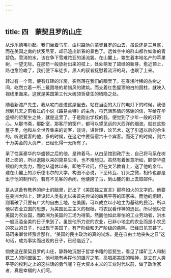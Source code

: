 ```yaml
---
---
---
```

title: 四　蒙契且罗的山庄
---



从沙乐德韦尔起。我们坐着马车，由村路驰向蒙契且罗的山去，虽说还是三月底，而在美国之南的伏笈尼亚，却已渲出新春的景色了。远耸空中的群山都作如染的青碧色。雪消的水，该在争下雪难陀亚的溪流罢。在山麓上，繁生着本地名产的苹果树，一望无际。在那箭一般放射出来的枝上，处处萌发了碧绿的新芽。愈近顶上，路也愈险峻了，我们便下车徒步。黑人的驭者抚慰着流汗的马，也跟了上来。

转过有一个弯，便有红砖的洋房，突然落在我们的眼里了。在春浅叶稀的丛树之间，屹然立着一所上戴圆塔的希腊风的建筑。而支着红色屋顶的白的圆柱，就映入视线里面来。这就是美国第三代大统领哲斐生的栖隐之处。

随着新渡户先生，我从宅门走进这屋里去。站在当面的大厅的电灯下的时候，我便想到几天之前看过的小说《路易兰特》的主角，将充满热情的感谢的信，写给在华盛顿的哲斐生之处，就是这里了。于是刚出学校的我，便觉到了少年一般的好奇心。从那书斋，那卧室，那客厅的窗户，都可以望见远的大西洋的烟波。就在这些屋子里，他和从全世界集来的访客，谈诗，讲哲理，论艺术，送了引退以后的余生的。听说爱客的他，多的时候，在这宅中要留宿六十个宾客。而死了的时候，则六十万美金的大资产，已经化得一无所有了。

承了性喜豪华的华盛顿之后的他，是跨着马，从白垩馆到政厅去，自己将马系在树枝上面的，所以退隐以来的简易生活，也不难想见。虽然有着惟意所如，颐使华盛顿府的大势力，而他从退休以来，即绝不过问，但在文艺教育上，送了他的余年。建在山麓上的沙乐德韦尔的大学，构图不必说，下至砖瓦、钉头之微，相传也都是出于他的制作的。若有不见客的余闲，他便跨了马，到山麓的街上去取邮件。

是从这备有教养的绅士的脑里，迸出了《美国独立宣言》那样如火的文字的。他要在美洲大陆上，建设起人类有史以来首先尝试的四民平等的国家来。而他的炯眼，则看破了只要有广大的自由土地，在美国，可以成立以小地主为基础的民治。所以他以农业立国的思想，为美国民主主义的根柢，将农民看作神的选民。所以他以使美国为农业国，而欧洲为美国的工场为得策。然而他如此害怕的工业劳动者，洪水一般泛滥全美的日子来到了。虽是他所力说的农业，已非小地主的农业而是小农民的农业的日子，也出现于美国了。有产阶级和无产阶级的悬隔，已经日见其甚了。马珂来卿曾经豫言那样，“美国的民主政治的真的试炼，是在自由土地丧失之日”这句话，成为事实而出现的日子，已经临近了。

倘使这在蒙契且罗的山庄，静静地沉酣于哲学书籍的哲斐生，看见了煤矿工人和制铁工人的同盟罢工，他可能有再挥他的雄浑之笔，高唱那美国的精神，是立在人类平等的权利之上的这些话的勇气呢？在大资本主义的工业时代以前，做了政治家者，真是幸福的人们呵。